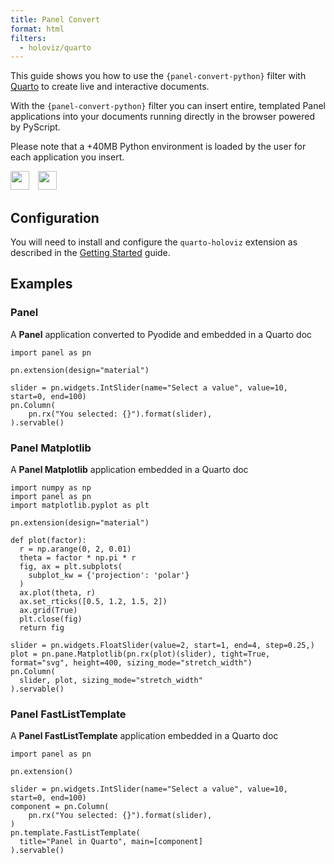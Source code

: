 ```yaml
---
title: Panel Convert
format: html
filters:
  - holoviz/quarto
---
```


This guide shows you how to use the `{panel-convert-python}` filter with [Quarto](https://quarto.org/) to create live and interactive documents.

With the `{panel-convert-python}` filter you can insert entire, templated Panel applications into your documents running directly in the browser powered by PyScript.

::: {.callout-note}
Please note that a +40MB Python environment is loaded by the user for each application you insert.
:::

<img src="https://panel.holoviz.org/_static/logo_horizontal_light_theme.png" style="height: 30px;margin-right:10px"> <img src="https://quarto.org/quarto.png" style="height: 30px;margin-right:10px">

## Configuration

You will need to install and configure the `quarto-holoviz` extension as described in the [Getting Started](getting-started.qmd) guide.

## Examples

### Panel

A **Panel** application converted to Pyodide and embedded in a Quarto doc

```panel-convert-python
import panel as pn

pn.extension(design="material")

slider = pn.widgets.IntSlider(name="Select a value", value=10, start=0, end=100)
pn.Column(
    pn.rx("You selected: {}").format(slider),
).servable()
```

### Panel Matplotlib

A **Panel Matplotlib** application embedded in a Quarto doc

```panel-convert-python
import numpy as np
import panel as pn
import matplotlib.pyplot as plt

pn.extension(design="material")

def plot(factor):
  r = np.arange(0, 2, 0.01)
  theta = factor * np.pi * r
  fig, ax = plt.subplots(
    subplot_kw = {'projection': 'polar'} 
  )
  ax.plot(theta, r)
  ax.set_rticks([0.5, 1.2, 1.5, 2])
  ax.grid(True)
  plt.close(fig)
  return fig

slider = pn.widgets.FloatSlider(value=2, start=1, end=4, step=0.25,)
plot = pn.pane.Matplotlib(pn.rx(plot)(slider), tight=True, format="svg", height=400, sizing_mode="stretch_width")
pn.Column(
  slider, plot, sizing_mode="stretch_width"
).servable()
```

### Panel FastListTemplate

A **Panel FastListTemplate** application embedded in a Quarto doc

```panel-convert-python
import panel as pn

pn.extension()

slider = pn.widgets.IntSlider(name="Select a value", value=10, start=0, end=100)
component = pn.Column(
    pn.rx("You selected: {}").format(slider),
)
pn.template.FastListTemplate(
  title="Panel in Quarto", main=[component]
).servable()
```
